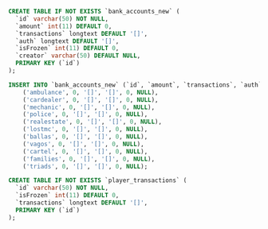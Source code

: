 ```sql filename="SQL File"
CREATE TABLE IF NOT EXISTS `bank_accounts_new` (
  `id` varchar(50) NOT NULL,
  `amount` int(11) DEFAULT 0,
  `transactions` longtext DEFAULT '[]',
  `auth` longtext DEFAULT '[]',
  `isFrozen` int(11) DEFAULT 0,
  `creator` varchar(50) DEFAULT NULL,
  PRIMARY KEY (`id`)
);

INSERT INTO `bank_accounts_new` (`id`, `amount`, `transactions`, `auth`, `isFrozen`, `creator`) VALUES
	('ambulance', 0, '[]', '[]', 0, NULL),
	('cardealer', 0, '[]', '[]', 0, NULL),
	('mechanic', 0, '[]', '[]', 0, NULL),
	('police', 0, '[]', '[]', 0, NULL),
	('realestate', 0, '[]', '[]', 0, NULL),
	('lostmc', 0, '[]', '[]', 0, NULL),
	('ballas', 0, '[]', '[]', 0, NULL),
	('vagos', 0, '[]', '[]', 0, NULL),
	('cartel', 0, '[]', '[]', 0, NULL),
	('families', 0, '[]', '[]', 0, NULL),
	('triads', 0, '[]', '[]', 0, NULL);

CREATE TABLE IF NOT EXISTS `player_transactions` (
  `id` varchar(50) NOT NULL,
  `isFrozen` int(11) DEFAULT 0,
  `transactions` longtext DEFAULT '[]',
  PRIMARY KEY (`id`)
);
```